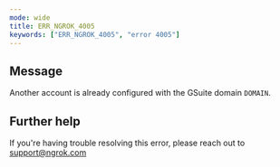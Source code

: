 ```yaml
---
mode: wide
title: ERR_NGROK_4005
keywords: ["ERR_NGROK_4005", "error 4005"]
---
```


## Message

Another account is already configured with the GSuite domain `DOMAIN`.

## Further help

If you're having trouble resolving this error, please reach out to [support@ngrok.com](mailto:support@ngrok.com?subject=Help%20with%20ERR_NGROK_4005)
